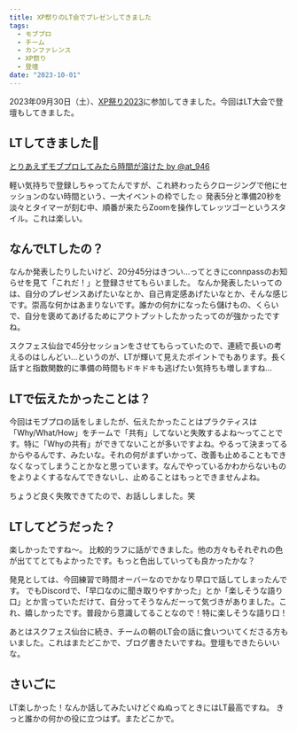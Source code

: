 ```yaml
---
title: XP祭りのLT会でプレゼンしてきました
tags:
  - モブプロ
  - チーム
  - カンファレンス
  - XP祭り
  - 登壇
date: "2023-10-01"
---
```


2023年09月30日（土）、[XP祭り2023](https://xpjug.com/xp2023/)に参加してきました。今回はLT大会で登壇もしてきました。

## LTしてきました👏

<script async class="docswell-embed" src="https://www.docswell.com/assets/libs/docswell-embed/docswell-embed.min.js" data-src="https://www.docswell.com/slide/KEN93E/embed" data-aspect="0.5625"></script><div class="docswell-link"><a href="https://www.docswell.com/s/at_946/KEN93E-2023-09-30-160529">とりあえずモブプロしてみたら時間が溶けた by @at_946</a></div>

軽い気持ちで登録しちゃってたんですが、これ終わったらクロージングで他にセッションのない時間という、一大イベントの枠でした☺️
発表5分と準備20秒を淡々とタイマーが刻む中、順番が来たらZoomを操作してレッツゴーというスタイル。これは楽しい。

## なんでLTしたの？

なんか発表したりしたいけど、20分45分はきつい…ってときにconnpassのお知らせを見て「これだ！」と登録させてもらいました。
なんか発表したいってのは、自分のプレゼンスあげたいなとか、自己肯定感あげたいなとか、そんな感じです。崇高な何かはあまりないです。誰かの何かになったら儲けもの、くらいで、自分を褒めてあげるためにアウトプットしたかったってのが強かったですね。

スクフェス仙台で45分セッションをさせてもらっていたので、連続で長いの考えるのはしんどい…というのが、LTが輝いて見えたポイントでもあります。長く話すと指数関数的に準備の時間もドキドキも逃げたい気持ちも増しますね…

## LTで伝えたかったことは？

今回はモブプロの話をしましたが、伝えたかったことはプラクティスは「Why/What/How」をチームで「共有」してないと失敗するよね〜ってことです。特に「Whyの共有」ができてないことが多いですよね。やるって決まってるからやるんです、みたいな。それの何がまずいかって、改善も止めることもできなくなってしまうことかなと思っています。なんでやっているかわからないものをよりよくするなんてできないし、止めることはもっとできませんよね。

ちょうど良く失敗できてたので、お話ししました。笑

## LTしてどうだった？

楽しかったですね〜。
比較的ラフに話ができました。他の方々もそれぞれの色が出ててとてもよかったです。もっと色出していっても良かったかな？

発見としては、今回練習で時間オーバーなのでかなり早口で話してしまったんです。
でもDiscordで、「早口なのに聞き取りやすかった」とか「楽しそうな語り口」とか言っていただけて、自分ってそうなんだーって気づきがありました。これ、嬉しかったです。普段から意識してることなので！特に楽しそうな語り口！

あとはスクフェス仙台に続き、チームの朝のLT会の話に食いついてくださる方もいました。これはまたどこかで、ブログ書きたいですね。登壇もできたらいいな。

## さいごに

LT楽しかった！なんか話してみたいけどぐぬぬってときにはLT最高ですね。
きっと誰かの何かの役に立つはず。またどこかで。
